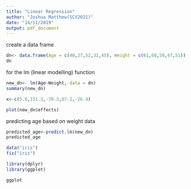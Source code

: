 ```yaml
---
title: "Linear Regression"
author: "Joshua Matthew(SCV2021)"
date: "14/11/2019"
output: pdf_document
---
```

create a data frame
```r
dn<- data.frame(Age = c(40,27,52,31,45), Weight = c(61,68,50,47,51))
dn

```
for the lm (linear modelling) function
```r
new_dn<- lm(Age~Weight, data = dn)
summary(new_dn)
```

```r
x<-c(5.6,151.2,-70.2,67.2,-26.4)
```

```r
plot(new_dn$effects)
```
predicting age based on weight data
```r
predicted_age<-predict.lm(new_dn)
predicted_age
```

```r
data("iris")
fix("iris")
```

```r
library(dplyr)
library(ggplot)
```

```r
ggplot
```